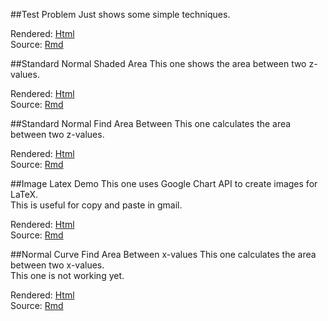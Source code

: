 ##Test Problem
Just shows some simple techniques.

Rendered: [Html](Test.html)  
Source: [Rmd](Test.Rmd) 

##Standard Normal Shaded Area
This one shows the area between two z-values.  

Rendered: [Html](StdNormalShadedArea.html)  
Source: [Rmd](StdNormalShadedArea.Rmd) 

##Standard Normal Find Area Between
This one calculates the area between two z-values.  

Rendered: [Html](StdNormalFindAreaBetween.html)  
Source: [Rmd](StdNormalFindAreaBetween.Rmd) 

##Image Latex Demo
This one uses Google Chart API to create images for LaTeX.  
This is useful for copy and paste in gmail.  

Rendered: [Html](ImageLatexDemo.html)  
Source: [Rmd](ImageLatexDemo.Rmd) 

##Normal Curve Find Area Between x-values
This one calculates the area between two x-values.  
This one is not working yet.

Rendered: [Html](NormalCurveAreaBetween.html)  
Source: [Rmd](NormalCurveAreaBetween.Rmd) 
